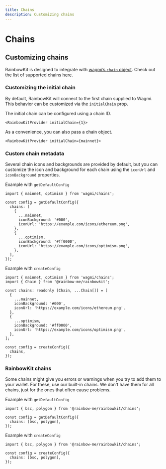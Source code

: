 ```yaml
---
title: Chains
description: Customizing chains
---
```


# Chains

## Customizing chains

RainbowKit is designed to integrate with [wagmi’s `chain` object](https://wagmi.sh/react/chains). Check out the list of supported chains [here](https://wagmi.sh/react/chains#supported-chains).

### Customizing the initial chain

By default, RainbowKit will connect to the first chain supplied to Wagmi. This behavior can be customized via the `initialChain` prop.

The initial chain can be configured using a chain ID.

```tsx
<RainbowKitProvider initialChain={1}>
```

As a convenience, you can also pass a chain object.

```tsx
<RainbowKitProvider initialChain={mainnet}>
```

### Custom chain metadata

Several chain icons and backgrounds are provided by default, but you can customize the icon and background for each chain using the `iconUrl` and `iconBackground` properties.

Example with `getDefaultConfig`

```tsx
import { mainnet, optimism } from 'wagmi/chains';

const config = getDefaultConfig({
  chains: [
    {
      ...mainnet,
      iconBackground: '#000',
      iconUrl: 'https://example.com/icons/ethereum.png',
    },
    {
      ...optimism,
      iconBackground: '#ff0000',
      iconUrl: 'https://example.com/icons/optimism.png',
    },
  ],
});
```

Example with `createConfig`

```tsx
import { mainnet, optimism } from 'wagmi/chains';
import { Chain } from '@rainbow-me/rainbowkit';

const chains: readonly [Chain, ...Chain[]] = [
  {
    ...mainnet,
    iconBackground: '#000',
    iconUrl: 'https://example.com/icons/ethereum.png',
  },
  {
    ...optimism,
    iconBackground: '#ff0000',
    iconUrl: 'https://example.com/icons/optimism.png',
  },
];

const config = createConfig({
  chains,
});
```

### RainbowKit chains

Some chains might give you errors or warnings when you try to add them to your wallet. For these, use our built-in chains. We don't have them for all chains, just for the ones that often cause problems.

Example with `getDefaultConfig`

```tsx
import { bsc, polygon } from '@rainbow-me/rainbowkit/chains';

const config = getDefaultConfig({
  chains: [bsc, polygon],
});
```

Example with `createConfig`

```tsx
import { bsc, polygon } from '@rainbow-me/rainbowkit/chains';

const config = createConfig({
  chains: [bsc, polygon],
});
```

